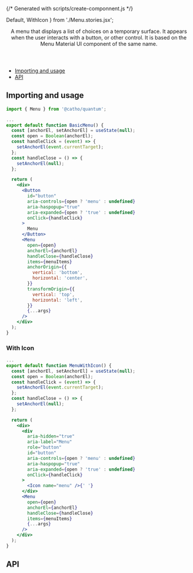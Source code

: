 {/* Generated with scripts/create-componnent.js */}


  Default,
  WithIcon
} from './Menu.stories.jsx';


<Meta title="Menu" component={Menu}  />

<Header title="Menu">
      A menu that displays a list of choices on a temporary surface. It appears when the user interacts with a button, or other control.
      It is based on the Menu Material UI component of the same name.
</Header>

- [Importing and usage](#importing)
- [API](#api)

## <a id="importing"></a>Importing and usage

```js
import { Menu } from '@catho/quantum';
```

```jsx
...
export default function BasicMenu() {
  const [anchorEl, setAnchorEl] = useState(null);
  const open = Boolean(anchorEl);
  const handleClick = (event) => {
    setAnchorEl(event.currentTarget);
  };
  const handleClose = () => {
    setAnchorEl(null);
  };

  return (
    <div>
      <Button
        id="button"
        aria-controls={open ? 'menu' : undefined}
        aria-haspopup="true"
        aria-expanded={open ? 'true' : undefined}
        onClick={handleClick}
      >
        Menu
      </Button>
      <Menu
        open={open}
        anchorEl={anchorEl}
        handleClose={handleClose}
        items={menuItems}
        anchorOrigin={{
          vertical: 'bottom',
          horizontal: 'center',
        }}
        transformOrigin={{
          vertical: 'top',
          horizontal: 'left',
        }}
        {...args}
      />
    </div>
  );
}
```

<Canvas>
  <Story of={Default} />
</Canvas>

### With Icon

```jsx
...
export default function MenuWithIcon() {
  const [anchorEl, setAnchorEl] = useState(null);
  const open = Boolean(anchorEl);
  const handleClick = (event) => {
    setAnchorEl(event.currentTarget);
  };
  const handleClose = () => {
    setAnchorEl(null);
  };

  return (
    <div>
      <div
        aria-hidden="true"
        aria-label="Menu"
        role="button"
        id="button"
        aria-controls={open ? 'menu' : undefined}
        aria-haspopup="true"
        aria-expanded={open ? 'true' : undefined}
        onClick={handleClick}
      >
        <Icon name="menu" />{' '}
      </div>
      <Menu
        open={open}
        anchorEl={anchorEl}
        handleClose={handleClose}
        items={menuItems}
        {...args}
      />
    </div>
  );
}
```

<Canvas withSource="none">
  <Story of={WithIcon}/>
</Canvas>

## <a id="api"></a>API

<ArgsTable of={Menu} />

<EvaluationForm componentName="Menu" />

    